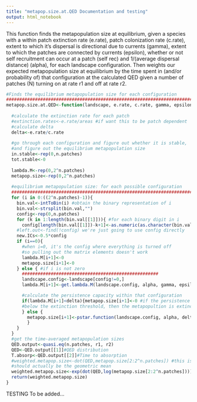 ---
title: "metapop.size.at.QED Documentation and testing"
output: html_notebook
---

This function finds the metapopulation size at equilibrium, given a species with a within patch extinction rate (e.rate), patch colonization rate (c.rate), extent to which it's dispersal is directional due to currents (gamma), extent to which the patches are connected by currents (epsilon), whether or not self recruitment can occur at a patch (self rec) and 1/(average dispersal distance) (alpha), for each landscape configuration. Then weights our expected metapopulation size at equilibrium by the time spent in (and/or probability of) that configuration at the calculated QED given a number of patches (N) turning on at rate r1 and off at rate r2.



```{r}
#Finds the equilibrium metapopulation size for each configuration
###############################################################################
metapop.size.at.QED<-function(landscape, e.rate, c.rate, gamma, epsilon, self.rec, alpha, r1, r2){
  
  #calculate the extinction rate for each patch
  #extinction.rates<-e.rate/areas #if want this to be patch dependent
  #calculate delta
  delta<-e.rate/c.rate
  
  #go through each configuration and figure out whether it is stable,
  #and figure out the equilibrium metapopulation size
  in.stable<-rep(0,n.patches)
  tot.stable<-0
  
  lambda.M<-rep(0,2^n.patches)
  metapop.size<-rep(0,2^n.patches)
  
  #equilibrium metapopulation size: for each possible configuration
  #####################################################################################################
  for (i in 0:((2^n.patches)-1)){
    bin.val<-intToBin(i) #obtain the binary representation of i 
    bin.val<-strsplit(bin.val,"")
    config<-rep(0,n.patches)
    for (k in 1:length(bin.val[[1]])){ #for each binary digit in i
      config[length(bin.val[[1]])-k+1]<-as.numeric(as.character(bin.val[[1]][k]))}
    #left.out<-find(!config) we're just going to use config directly
    new.ICs<-0.5*config
    if (i==0){
      #when i=0, it's the config where everything is turned off 
      #so pulling out the matrix elements doesn't work
      lambda.M[i+1]<-0
      metapop.size[i+1]<-0
    } else { #if i is not zero
      ####################################################
      landscape.config<-landscape[config!=0,]
      lambda.M[i+1]<-get.lambda.M(landscape.config, alpha, gamma, epsilon, self.rec, e.rate, c.rate) 

      #calculate the persistence capacity within that configuration
      if(lambda.M[i+1]<delta){metapop.size[i+1]<-0 #if the persistence capacity is
      #below the extinction threshold, then the metapopultion is extinct, set size = 0
      } else {
        metapop.size[i+1]<-pstar.function(landscape.config, alpha, delta, iterations=1000)
        }
    }
  }
  #get the time-averaged metapopulation sizes
  QED.output<-quasi.eq(n.patches, r1, r2)
  QED<-QED.output[[1]]#QED distribution
  T.absorp<-QED.output[[2]]#Time to absorption
  #weighted.metapop.size<-dot(QED,metapop.size[2:2^n.patches]) #this is the expected metapop size in a given configuration x the porportion of time spent in it at QED and summed (therefore the arithmentic mean)
  #should actually be the geometric mean
  weighted.metapop.size<-exp(dot(QED,log(metapop.size[2:2^n.patches])))
  return(weighted.metapop.size)
}
```

TESTING
To be added...
